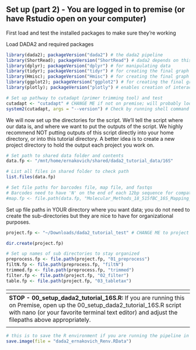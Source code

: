 ## Set up (part 2) - You are logged in to premise (or have Rstudio open on your computer) ##
First load and test the installed packages to make sure they're working

Load DADA2 and required packages

```r
library(dada2); packageVersion("dada2") # the dada2 pipeline
library(ShortRead); packageVersion("ShortRead") # dada2 depends on this
library(dplyr); packageVersion("dplyr") # for manipulating data
library(tidyr); packageVersion("tidyr") # for creating the final graph at the end of the pipeline
library(Hmisc); packageVersion("Hmisc") # for creating the final graph at the end of the pipeline
library(ggplot2); packageVersion("ggplot2") # for creating the final graph at the end of the pipeline
library(plotly); packageVersion("plotly") # enables creation of interactive graphs, especially helpful for quality plots

# Set up pathway to cutadapt (primer trimming tool) and test
cutadapt <- "cutadapt" # CHANGE ME if not on premise; will probably look something like this: "/usr/local/Python27/bin/cutadapt"
system2(cutadapt, args = "--version") # Check by running shell command from R
```

We will now set up the directories for the script. We'll tell the script where our data is, and where we want to put the outputs of the script. We highly recommend NOT putting outputs of this script  directly into your home directory, or into this tutorial directory. A better idea is to create a new project directory to hold the output each project you work on.


```r
# Set path to shared data folder and contents
data.fp <- "/mnt/home/ernakovich/shared/dada2_tutorial_data/16S"

# List all files in shared folder to check path
list.files(data.fp)

# Set file paths for barcodes file, map file, and fastqs
# Barcodes need to have 'N' on the end of each 12bp sequence for compatability
#map.fp <- file.path(data.fp, "Molecular_Methods_18_515fBC_16S_Mapping_File_SHORT_vFinal_Fierer_10252018.txt")
```

Set up file paths in YOUR directory where you want data; 
you do not need to create the sub-directories but they are nice to have for organizational purposes. 

```r
project.fp <- "~/Downloads/dada2_tutorial_test" # CHANGE ME to project directory; don't append with a "/"

dir.create(project.fp)

# Set up names of sub directories to stay organized
preprocess.fp <- file.path(project.fp, "01_preprocess")
filtN.fp <- file.path(preprocess.fp, "filtN")
trimmed.fp <- file.path(preprocess.fp, "trimmed")
filter.fp <- file.path(project.fp, "02_filter") 
table.fp <- file.path(project.fp, "03_tabletax") 
```

| <span> |
| :--- |
| **STOP - 00_setup_dada2_tutorial_16S.R:** If you are running this on Premise, open up the 00_setup_dada2_tutorial_16S.R script with nano (or your favorite terminal text editor) and adjust the filepaths above appropriately. |
| <span> |

```r
# this is to save the R environment if you are running the pipeline in pieces with slurm, you can safely either run or ignore this line if you are running on your own computer
save.image(file = "dada2_ernakovich_Renv.RData")
```

